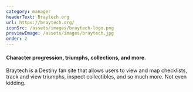 ```yaml
---
category: manager
headerText: Braytech.org
url: https://braytech.org/
iconSrc: /assets/images/braytech-logo.png
previewImage: /assets/images/braytech.jpg
order: 2
---
```


#### Character progression, triumphs, collections, and more.

Braytech is a Destiny fan site that allows users to view and map checklists,
track and view triumphs, inspect collectibles, and so much more.
Not even kidding.
